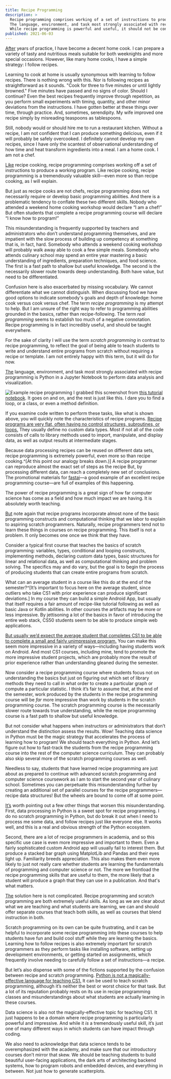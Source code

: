 ```yaml
---
title: Recipe Programming
description: >
  Recipe programming comprises working of a set of instructions to produce a program that achieves some desired outcome.
  The language, environment, and task most strongly associated with recipe programming is Python in a Jupyter Notebook to perform data analysis and visualization.
  While recipe programming is powerful and useful, it should not be confused with scratch programming, particularly when teaching CS1.
published: 2021-06-03
---
```


[After](-) years of practice, I have become a decent home cook.
I can prepare a variety of tasty and nutritious meals suitable for both weeknights and more special occasions.
However, like many home cooks, I have a simple strategy: I follow recipes.

Learning to cook at home is usually synonymous with learning to follow recipes.
There is nothing wrong with this.
Nor is following recipes as straightforward as it sounds.
"Cook for three to five minutes or until lightly browned."
Five minutes have passed and no signs of color.
Should I continue?
Even the best recipes frequently improve through repetition, as you perform small experiments with timing, quantity, and other minor deviations from the instructions.
I have gotten better at these things over time, through practice.
And, sometimes, serendipity.
My wife improved one recipe simply by misreading teaspoons as tablespoons.

Still, nobody would or should hire me to run a restaurant kitchen.
Without a recipe, I am not confident that I can produce something delicious, even if it will probably be safely overcooked.
I definitely cannot develop my own recipes, since I have only the scantest of observational understanding of how time and heat transform ingredients into a meal.
I am a home cook. I am not a chef.

[Like](-) recipe cooking, recipe programming comprises working off a set of instructions to produce a working program.
Like recipe cooking, recipe programming is a tremendously valuable skill—even more so than recipe cooking, as I will explain.

But just as recipe cooks are not chefs, recipe programming does not necessarily require or develop basic programming abilities.
And there is a problematic tendency to conflate these two different skills.
Nobody who attended a weekend home cooking workshop would declare “I am a chef!”
But often students that complete a recipe programming course will declare “I know how to program!”

This misunderstanding is frequently supported by teachers and administrators who don’t understand programming themselves, and are impatient with the slow process of building up competency at something that is, in fact, hard.
Somebody who attends a weekend cooking workshop will probably walk away able to cook a few simple meals.
Somebody who attends culinary school may spend an entire year mastering a basic understanding of ingredients, preparation techniques, and food science.
The first is a fast path to shallow but useful knowledge.
The second is the necessarily slower route towards deep understanding.
Both have value, but need to be differentiated.

Confusion here is also exacerbated by missing vocabulary. We cannot differentiate what we cannot distinguish.
When discussing food we have good options to indicate somebody's goals and depth of knowledge: home cook versus cook versus chef.
The term _recipe programming_ is my attempt to help.
But I am unsure of the right way to refer to programming abilities grounded in the basics, rather than recipe-following.
The term _real programming_ seems to establish too much of a negative connotation.
Recipe programming is in fact incredibly useful, and should be taught everywhere.

For the sake of clarity I will use the term _scratch programming_ in contrast to recipe programming, to reflect the goal of being able to teach students to write and understand entire programs from scratch without requiring a recipe or template.
I am not entirely happy with this term, but it will do for now.

[The](-) language, environment, and task most strongly associated with recipe programming is Python in a Jupyter Notebook to perform data analysis and visualization.

![Example recipe programming](~/01.png)
I grabbed this screenshot from [this tutorial notebook](https://github.com/justmarkham/pycon-2018-tutorial/blob/master/tutorial.ipynb).
It goes on and on, and the rest is just like this.
I dare you to find a loop, or a class, or even a method definition.

If you examine code written to perform these tasks, like what is shown above, you will quickly note the characteristics of recipe programs.
[Recipe programs are very flat, often having no control structures, subroutines, or loops.](+) 
They usually define no custom data types.
Most if not all of the code consists of calls to library methods used to import, manipulate, and display data, as well as output results at intermediate stages.

Because data processing recipes can be reused on different data sets, recipe programming is extremely powerful, even more so than recipe cooking.^[At this point our analogy breaks down.)]
A recipe programmer can reproduce almost the exact set of steps as the recipe
But, by processing different data, can reach a completely new set of conclusions.
The promotional materials for [fastai](https://www.fast.ai/)—a good example of an excellent recipe programming course—are full of examples of this happening.

The power of recipe programming is a great sign of how far computer science has come as a field and how much impact we are having.
It is absolutely worth teaching.

[But](-) note again that recipe programs incorporate almost none of the basic programming constructs and computational thinking that we labor to explain to aspiring scratch programmers.
Naturally, recipe programmers tend not to learn these things in courses on recipe programming.
This itself is not a problem.
It only becomes one once we think that they have.

Consider a typical first course that teaches the basics of scratch programming: variables, types, conditional and looping constructs, implementing methods, declaring custom data types, basic structures for linear and relational data, as well as computational thinking and problem solving.
The specifics may and do vary, but the goal is to begin the process of producing students that can create entire programs from scratch.

What can an average student in a course like this do at the end of the semester?^[It’s important to focus here on the average student, since outliers who take CS1 with prior experience can produce significant deviations.]
In my course they can build a simple Android App, but usually that itself requires a fair amount of recipe-like tutorial following as well as basic Java or Kotlin abilities.
In other courses the artifacts may be more or less impressive.
By jettisoning a lot of the basics in favor of introducing the entire web stack, CS50 students seem to be able to produce simple web applications.

[But usually we’d expect the average student that completes CS1 to be able to complete a small and fairly unimpressive program.](+)
You can make this seem more impressive in a variety of ways—including having students work on Android.
And most CS1 courses, including mine, tend to promote the more impressive student projects, which are probably more the result of prior experience rather than understanding gleaned during the semester.

Now consider a recipe programming course where students focus not on understanding the basics but just on figuring out which set of library methods they need to call in what order to create a particular graph or compute a particular statistic.
I think it’s fair to assume that, at the end of the semester, work produced by the students in the recipe programming course will be _far_ more impressive than work by students in the scratch programming course.
The scratch programming course is the necessarily slower route towards true understanding, while the recipe programming course is a fast path to shallow but useful knowledge.

But not consider what happens when instructors or administrators that don’t understand the distinction assess the results.
Wow!
Teaching data science in Python must be the magic strategy that accelerates the process of learning how to program!
We should teach everything in Python.
And let’s figure out how to fast-track the students from the recipe programming course into the rest of the computer science curriculum. They can probably also skip several more of the scratch programming courses as well.

Needless to say, students that have learned recipe programming are just about as prepared to continue with advanced scratch programming and computer science coursework as I am to start the second year of culinary school.
Sometimes you can perpetuate this misunderstanding further by creating an additional set of parallel courses for the recipe programmers—recipe data structures!
But the wheels are bound to come off at some point.

[It’s](-) worth pointing out a few other things that worsen this misunderstanding.
First, data processing in Python is a sweet spot for recipe programming.
I do no scratch programming in Python, but do break it out when I need to process me some data, and follow recipes just like everyone else.
It works well, and this is a real and obvious strength of the Python ecosystem.

Second, there are a lot of recipe programmers in academia, and so this specific use case is even more impressive and important to them. 
Even a fairly sophisticated custom Android app will usually fail to interest them.
But produce a stacked bar graph using MatplotLib and Pandas and their eyes light up.
Familiarity breeds appreciation.
This also makes them even more likely to just not really care whether students are learning the fundamentals of programming and computer science or not.
The more we frontload the recipe programming skills that are useful to them, the more likely that a student will produce a graph that they can use in a publication.
And that's what matters.

[The](-) solution here is not complicated.
Recipe programming and scratch programming are both extremely useful skills.
As long as we are clear about what we are teaching and what students are learning, we can and should offer separate courses that teach both skills, as well as courses that blend instruction in both.

Scratch programming on its own can be quite frustrating, and it can be helpful to incorporate some recipe programming into these courses to help students have fun and build cool stuff while they are learning the basics.
Learning how to follow recipes is also extremely important for scratch programmers as they perform tasks like installing software, setting up development environments, or getting started on assignments, which frequently involve needing to carefully follow a set of instructions—a recipe.

But let’s also dispense with some of the fictions supported by the confusion between recipe and scratch programming. 
[Python is not a magically-effective language for teaching CS1.](+)
It can be used to teach scratch programming, although it’s neither the best or worst choice for that task.
But a lot of its reputation probably rests on its use in recipe programming classes and misunderstandings about what students are actually learning in these courses.

Data science is also not the magically-effective topic for teaching CS1.
It just happens to be a domain where recipe programming is particularly powerful and impressive.
And while it _is_ a tremendously useful skill, it’s just one of many different ways in which students can have impact through coding.

We also need to acknowledge that data science tends to be overemphasized with the academy, and make sure that our introductory courses don’t mirror that skew.
We should be teaching students to build beautiful user-facing applications, the dark arts of architecting backend systems, how to program robots and embedded devices, and everything in between.
Not just how to generate scatterplots.
